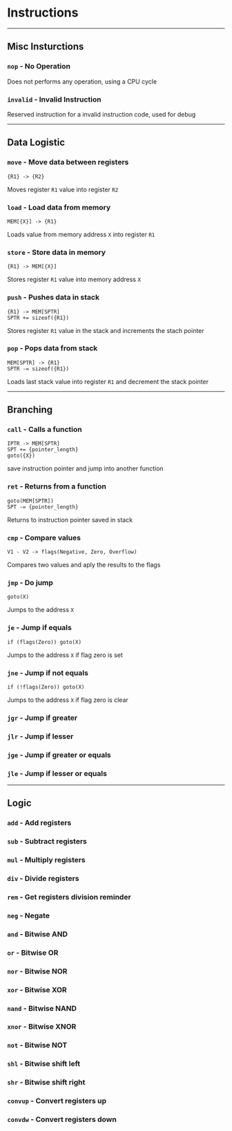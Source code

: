 # Instructions

---
## Misc Insturctions
### `nop` - No Operation
Does not performs any operation,  using a CPU cycle

### `invalid` - Invalid Instruction
Reserved instruction for a invalid instruction code, used for debug

---
## Data Logistic
### `move` - Move data between registers
```
{R1} -> {R2}
```
Moves register `R1` value into register `R2`

### `load` - Load data from memory
```
MEM[{X}] -> {R1}
```
Loads value from memory address `X` into register `R1`

### `store` - Store data in memory 
```
{R1} -> MEM[{X}]
```
Stores register `R1` value into memory address `X`

### `push` - Pushes data in stack
```
{R1} -> MEM[SPTR]
SPTR += sizeof({R1})
```
Stores register `R1` value in the stack and increments the stach pointer

### `pop` - Pops data from stack
```
MEM[SPTR] -> {R1}
SPTR -= sizeof({R1})
```
Loads last stack value into register `R1` and decrement the stack pointer

---
## Branching
### `call` - Calls a function
```
IPTR -> MEM[SPTR]
SPT += {pointer_length}
goto({X})
```
save instruction pointer and jump into another function 

### `ret` - Returns from a function
```
goto(MEM[SPTR])
SPT -= {pointer_length}
```
Returns to instruction pointer saved in stack

### `cmp` - Compare values
```
V1 - V2 -> flags(Negative, Zero, Overflow)
```
Compares two values and aply the results to the flags

### `jmp` - Do jump
```
goto(X)
```
Jumps to the address `X`

### `je` - Jump if equals
```
if (flags(Zero)) goto(X)
```
Jumps to the address `X` if flag zero is set

### `jne` - Jump if not equals
```
if (!flags(Zero)) goto(X)
```
Jumps to the address `X` if flag zero is clear

### `jgr` - Jump if greater
### `jlr` - Jump if lesser
### `jge` - Jump if greater or equals
### `jle` - Jump if lesser or equals

---
## Logic
### `add` - Add registers
### `sub` - Subtract registers
### `mul` - Multiply registers
### `div` - Divide registers
### `rem` - Get registers division reminder

### `neg` - Negate
### `and` - Bitwise AND
### `or` - Bitwise OR
### `nor` - Bitwise NOR
### `xor` - Bitwise XOR
### `nand` - Bitwise NAND
### `xnor` - Bitwise XNOR
### `not` - Bitwise NOT
### `shl` - Bitwise shift left
### `shr` - Bitwise shift right

### `convup` - Convert registers up
### `convdw` - Convert registers down
